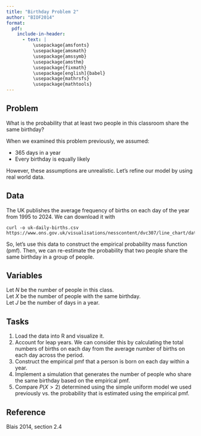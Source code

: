 ```yaml
---
title: "Birthday Problem 2"
author: "BIOF2014"
format:
  pdf:
    include-in-header:
      - text: |
          \usepackage{amsfonts}
          \usepackage{amsmath}
          \usepackage{amssymb}
          \usepackage{amsthm}
          \usepackage{fixmath}
          \usepackage[english]{babel}
          \usepackage{mathrsfs}
          \usepackage{mathtools}
---
```


## Problem

What is the probability that at least two people in this classroom share
the same birthday?

When we examined this problem previously, we assumed:

- 365 days in a year
- Every birthday is equally likely
  
However, these assumptions are unrealistic. Let's refine our model by 
using real world data.

## Data

The UK publishes the average frequency of births on each day of the year
from 1995 to 2024. We can download it with
```
curl -o uk-daily-births.csv https://www.ons.gov.uk/visualisations/nesscontent/dvc307/line_chart/data.csv
```

So, let's use this data to construct the empirical 
probability mass function (pmf).
Then, we can re-estimate the probability that two people share the same
birthday in a group of people.

## Variables

Let $N$ be the number of people in this class.  
Let $X$ be the number of people with the same birthday.  
Let $J$ be the number of days in a year.

## Tasks

1. Load the data into R and visualize it.
2. Account for leap years. We can consider this by calculating the total 
   numbers of births on each day from the average number of births on 
   each day across the period.
3. Construct the empirical pmf that a person
   is born on each day within a year.
4. Implement a simulation that generates the number of people who
   share the same birthday based on the empirical pmf.
5. Compare $P\left( X > 2 \right)$ determined using the simple uniform model 
   we used previously vs. the probability that is estimated using the 
   empirical pmf.

## Reference

Blais 2014, section 2.4
